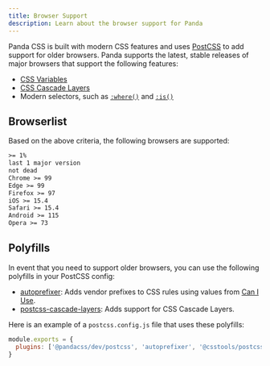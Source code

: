 ```yaml
---
title: Browser Support
description: Learn about the browser support for Panda
---
```


Panda CSS is built with modern CSS features and uses [PostCSS](https://postcss.org/) to add support for older browsers.
Panda supports the latest, stable releases of major browsers that support the following features:

- [CSS Variables](https://caniuse.com/css-variables)
- [CSS Cascade Layers](https://caniuse.com/css-cascade-layers)
- Modern selectors, such as [`:where()`](https://caniuse.com/mdn-css_selectors_where) and
  [`:is()`](https://caniuse.com/css-matches-pseudo)

## Browserlist

Based on the above criteria, the following browsers are supported:

```txt
>= 1%
last 1 major version
not dead
Chrome >= 99
Edge >= 99
Firefox >= 97
iOS >= 15.4
Safari >= 15.4
Android >= 115
Opera >= 73
```

## Polyfills

In event that you need to support older browsers, you can use the following polyfills in your PostCSS config:

- [autoprefixer](https://github.com/postcss/autoprefixer): Adds vendor prefixes to CSS rules using values from
  [Can I Use](https://caniuse.com/).
- [postcss-cascade-layers](https://www.npmjs.com/package/@csstools/postcss-cascade-layers): Adds support for CSS Cascade
  Layers.

Here is an example of a `postcss.config.js` file that uses these polyfills:

```js
module.exports = {
  plugins: ['@pandacss/dev/postcss', 'autoprefixer', '@csstools/postcss-cascade-layers']
}
```
